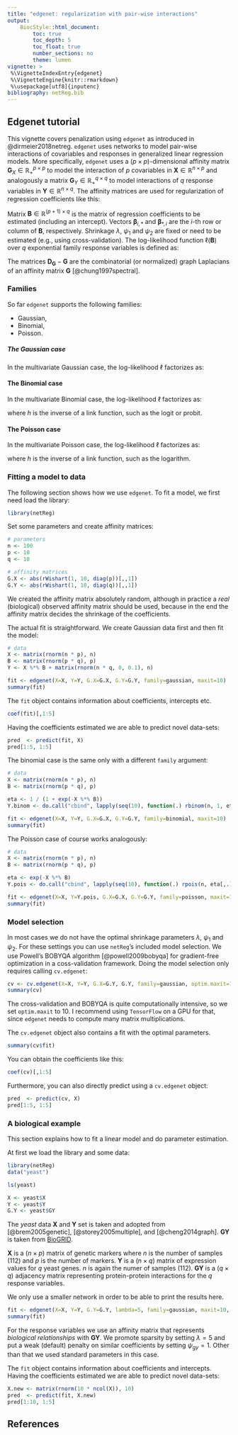 ```yaml
---
title: "edgenet: regularization with pair-wise interactions"
output: 
    BiocStyle::html_document:
        toc: true
        toc_depth: 5
        toc_float: true
        number_sections: no
        theme: lumen
vignette: >
 %\VignetteIndexEntry{edgenet}
 %\VignetteEngine{knitr::rmarkdown}
 %\usepackage[utf8]{inputenc}
bibliography: netReg.bib
---
```


## Edgenet tutorial {-}

This vignette covers penalization using `edgenet` as introduced in @dirmeier2018netreg. `edgenet` uses networks to model pair-wise interactions of covariables and responses in generalized linear regression models. More specifically, `edgenet`
uses a $(p \times p)$-dimensional affinity matrix $\mathbf{G}_X \in \mathbb{R}_+^{p \times p}$ to model the interaction of $p$
covariables in $\mathbf{X} \in \mathbb{R}^{n \times p}$ and analogously a matrix $\mathbf{G}_Y \in \mathbb{R}_+^{q \times q}$
to model interactions of $q$ response variables in $\mathbf{Y} \in \mathbb{R}^{n \times q}$. The affinity matrices
are used for regularization of regression coefficients like this:

\begin{equation}
\small
\begin{split}
\hat{\mathbf{B}} = \arg \min_{\mathbf{B}} \,
 & -\ell(\mathbf{B}) + \lambda ||\mathbf{B} ||_1  \\  & +
      		  \frac{\psi_1}{2}  \sum_{i=1}^p \sum_{j=1}^q
      		   || \boldsymbol \beta_{i,*} - \boldsymbol \beta_{j,*} ||_2^2 (\mathbf{G}_X)_{i,j}    \\  & +
 \frac{\psi_2}{2}  \sum_{i=1}^p \sum_{j=1}^q || \boldsymbol \beta_{*,i} - \boldsymbol \beta_{*,j} ||_2^2 (\mathbf{G}_Y)_{i,j} \\
 = \arg \min_{\mathbf{B}} \,
 &  -\ell(\mathbf{B})  + \lambda ||\mathbf{B} ||_1  \\  & +
 \psi_1 \text{tr}\left( \mathbf{B}^T \left( \mathbf{D}_{\mathbf{G}_X} - \mathbf{G}_X \right) \mathbf{B}  \right) \\  & +
 \psi_2 \text{tr}\left( \mathbf{B} \left( \mathbf{D}_{\mathbf{G}_Y} - \mathbf{G}_Y  \right) \mathbf{B}^T  \right)
\end{split}
\label{equ:graphreg}
\end{equation}

Matrix $\mathbf{B} \in \mathbb{R}^{(p + 1) \times q}$ is the matrix of regression coefficients to be estimated (including an intercept).
Vectors $\boldsymbol \beta_{i, *}$ and $\boldsymbol \beta_{*, i}$ are the $i$-th row or column of $\mathbf{B}$, respectively. Shrinkage $\lambda$, $\psi_1$ and $\psi_2$ are fixed or need to be estimated (e.g., using cross-validation). The log-likelihood function $\ell(\mathbf{B})$ over $q$ exponential family response variables is defined as:

\begin{equation}
\small
\ell(\mathbf{B}) = \sum_{j}^q \sum_i^n \log \ f_{\beta_{*,j}}({y}_{i, j} \mid \mathbf{x}_{i,*})
\end{equation}

The matrices $\mathbf{D}_{\mathbf{G}} - \mathbf{G}$ are the combinatorial (or normalized) graph Laplacians of an affinity matrix $\mathbf{G}$ [@chung1997spectral].

### Families

So far `edgenet` supports the following families:

- Gaussian,
- Binomial,
- Poisson.

##### The Gaussian case {-}

In the multivariate Gaussian case, the log-likelihood $\ell$ factorizes as:

\begin{equation}
\small
\ell(\mathbf{B}) = \sum_{j}^q \sum_i^n \log \ \mathcal{N}({y}_{i, j} \mid \mathbf{x}_{i,*} \cdot \beta_{*,j}, \sigma_j^2)
\end{equation}

#### The Binomial case {-}

In the multivariate Binomial case, the log-likelihood $\ell$ factorizes as:

\begin{equation}
\small
\ell(\mathbf{B}) = \sum_{j}^q \sum_i^n \log \ \text{Bernoulli}\left({y}_{i, j} \mid h\left(\mathbf{x}_{i,*} \cdot \beta_{*,j}\right)\right),
\end{equation}

where $h$ is the inverse of a link function, such as the logit or probit.

#### The Poisson case {-}

In the multivariate Poisson case, the log-likelihood $\ell$ factorizes as:

\begin{equation}
\small
\ell(\mathbf{B}) = \sum_{j}^q \sum_i^n \log \ \text{Pois}\left({y}_{i, j} \mid h\left(\mathbf{x}_{i,*} \cdot \beta_{*,j}\right)\right),
\end{equation}

where $h$ is the inverse of a link function, such as the logarithm.

### Fitting a model to data

The following section shows how we use `edgenet`. To fit a model, we first need load the library:

```r
library(netReg)
```

Set some parameters and create affinity matrices:

```r
# parameters
n <- 100
p <- 10
q <- 10

# affinity matrices
G.X <- abs(rWishart(1, 10, diag(p))[,,1])
G.Y <- abs(rWishart(1, 10, diag(q))[,,1])
```

We created the affinity matrix absolutely random, although in practice a *real*
(biological) observed affinity matrix should be used, because in the end the
affinity matrix decides the shrinkage of the coefficients.

The actual fit is straightforward. We create Gaussian data first and then fit the model:

```r
# data
X <- matrix(rnorm(n * p), n)
B <- matrix(rnorm(p * q), p)
Y <- X %*% B + matrix(rnorm(n * q, 0, 0.1), n)

fit <- edgenet(X=X, Y=Y, G.X=G.X, G.Y=G.Y, family=gaussian, maxit=10)
summary(fit)
```

The `fit` object contains information about coefficients, intercepts etc.

```r
coef(fit)[,1:5]
```

Having the coefficients estimated we are able to predict novel data-sets:

```r
pred  <- predict(fit, X)
pred[1:5, 1:5]
```

The binomial case is the same only with a different `family` argument:

```r
# data
X <- matrix(rnorm(n * p), n)
B <- matrix(rnorm(p * q), p)

eta <- 1 / (1 + exp(-X %*% B))
Y.binom <- do.call("cbind", lapply(seq(10), function(.) rbinom(n, 1, eta[,.])))

fit <- edgenet(X=X, Y=Y, G.X=G.X, G.Y=G.Y, family=binomial, maxit=10)
summary(fit)
```

The Poisson case of course works analogously:

```r
# data
X <- matrix(rnorm(n * p), n)
B <- matrix(rnorm(p * q), p)

eta <- exp(-X %*% B)
Y.pois <- do.call("cbind", lapply(seq(10), function(.) rpois(n, eta[,.])))

fit <- edgenet(X=X, Y=Y.pois, G.X=G.X, G.Y=G.Y, family=poisson, maxit=10)
summary(fit)
```


### Model selection

In most cases we do not have the optimal shrinkage parameters $\lambda$,
$\psi_{1}$ and $\psi_{2}$. For these settings you can use `netReg`'s
included model selection. We use Powell's BOBYQA algorithm
[@powell2009bobyqa] for gradient-free optimization in a coss-validation framework.
Doing the model selection only requires calling `cv.edgenet`:

```r
cv <- cv.edgenet(X=X, Y=Y, G.X=G.Y, G.Y, family=gaussian, optim.maxit=10, maxit=10)
summary(cv)
```

The cross-validation and BOBYQA is quite computationally intensive, so we set `optim.maxit` to $10$.
I recommend using `TensorFlow` on a GPU for that, since `edgenet` 
needs to compute many matrix multiplications.

The `cv.edgenet` object also contains a fit with the optimal parameters.

```r
summary(cv$fit)
```

You can obtain the coefficients like this:

```r
coef(cv)[,1:5]
```

Furthermore, you can also directly predict using a `cv.edgenet` object:

```r
pred  <- predict(cv, X)
pred[1:5, 1:5]
```


### A biological example

This section explains how to fit a linear model and do parameter estimation.

At first we load the library and some data:

```r
library(netReg)
data("yeast")

ls(yeast)

X <- yeast$X
Y <- yeast$Y
G.Y <- yeast$GY
```

The *yeast* data $\mathbf{X}$ and $\mathbf{Y}$ set is taken and adopted from [@brem2005genetic], [@storey2005multiple], and [@cheng2014graph].
$\mathbf{GY}$ is taken from [BioGRID](https://thebiogrid.org/downloads/archives/Release%20Archive/BIOGRID-3.4.150/BIOGRID-ORGANISM-3.4.150.tab.zip).

$\mathbf{X}$ is a $(n \times p)$ matrix of genetic markers where $n$ is the number of samples (112) and $p$ is the number of markers.
$\mathbf{Y}$ is a $(n \times q)$ matrix of expression values for $q$ yeast genes. $n$ is again the numer of samples (112).
$\mathbf{GY}$ is a $(q \times q)$ adjacency matrix representing protein-protein interactions for the $q$ response variables.

We only use a smaller network in order to be able to print the results here.

```r
fit <- edgenet(X=X, Y=Y, G.Y=G.Y, lambda=5, family=gaussian, maxit=10, thresh=1e-3)
summary(fit)
```

For the response variables we use an affinity matrix that represents *biological relationships* with $\mathbf{GY}$.
We promote sparsity by setting $\lambda = 5$ and put a weak (default) penalty on similar coefficients by setting $\psi_{gy} = 1$.
Other than that we used standard parameters in this case.

The `fit` object contains information about coefficients and intercepts. Having the coefficients estimated we are able to
predict novel data-sets:

```r
X.new <- matrix(rnorm(10 * ncol(X)), 10)
pred  <- predict(fit, X.new)
pred[1:10, 1:5]
```

## References
